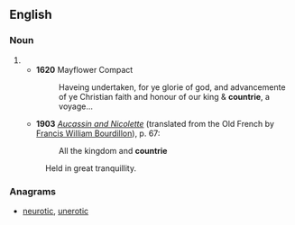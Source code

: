 ==English==

===Noun===
{{en-noun}}

# {{obsolete spelling of|country|lang=en}}
#* '''1620''' Mayflower Compact
#*: Haveing undertaken, for ye glorie of god, and advancemente of ye Christian faith and honour of our king & '''countrie''', a voyage...
#* '''1903''' ''[[s:Aucassin and Nicolette (Bourdillon)|Aucassin and Nicolette]]'' (translated from the Old French by [[w:Francis William Bourdillon|Francis William Bourdillon]]), p.&nbsp;67:
#*:All the kingdom and '''countrie'''<br>
#:Held in great tranquillity.

===Anagrams===
* [[neurotic#English|neurotic]], [[unerotic#English|unerotic]]